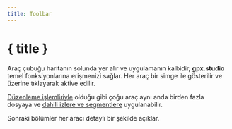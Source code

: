 ```yaml
---
title: Toolbar
---
```


<script lang="ts">

    onMount(() => {
        currentTool.set(Tool.ROUTING);
    });

    onDestroy(() => {
        currentTool.set(null);
    });
</script>

# { title }

Araç çubuğu haritanın solunda yer alır ve uygulamanın kalbidir, **gpx.studio** temel fonksiyonlarına erişmenizi sağlar.
Her araç bir simge ile gösterilir ve üzerine tıklayarak aktive edilir.

<div class="flex flex-row justify-center text-foreground">
    <div>
        <Toolbar class="border rounded-md shadow-lg" />
    </div>
</div>

[Düzenleme işlemliriyle](./menu/edit) olduğu gibi çoğu araç aynı anda birden fazla dosyaya ve [dahili izlere ve segmentlere](./gpx) uygulanabilir.

Sonraki bölümler her aracı detaylı bir şekilde açıklar.
